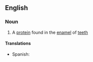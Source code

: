 ==English==

===Noun===
{{wikipedia}}
{{en-noun|-}}

#{{biochemistry}} A [[protein]] found in the [[enamel]] of [[tooth|teeth]]

====Translations====
{{trans-top|protein}}
*Spanish: {{t-|es|amelogenina|f}}
{{trans-mid}}
{{trans-bottom}}